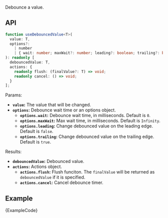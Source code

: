 
Debounce a value.

## API

```ts
function useDebouncedValue<T>(
  value: T,
  options?:
    | number
    | { wait: number; maxWait?: number; leading?: boolean; trailing?: boolean }
): readonly [
  debouncedValue: T,
  actions: {
    readonly flush: (finalValue?: T) => void;
    readonly cancel: () => void;
  }
];
```

Params:

- **`value`:** The value that will be changed.
- **`options`:** Debounce wait time or an options object.
  - **`options.wait`:** Debounce wait time, in milliseconds. Default is `0`.
  - **`options.maxWait`:** Max wait time, in milliseconds. Default is `Infinity`.
  - **`options.leading`:** Change debounced value on the leading edge. Default is `false`.
  - **`options.trailing`:** Change debounced value on the trailing edge. Default is `true`.

Results:

- **`debouncedValue`:** Debounced value.
- **`actions`:** Actions object.
  - **`actions.flush`:** Flush funciton. The `finalValue` will be returned as `debouncedValue` if it is specified.
  - **`actions.cancel`:** Cancel debounce timer.

## Example

<ExampleBlock>
  <Example />
</ExampleBlock>
<CodeBlock language="tsx">{ExampleCode}</CodeBlock>
